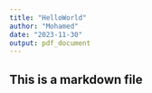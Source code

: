 ```yaml
---
title: "HelloWorld"
author: "Mohamed"
date: "2023-11-30"
output: pdf_document
---
```


## This is a markdown file